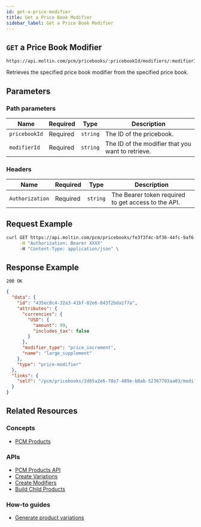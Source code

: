 ```yaml
---
id: get-a-price-modifier
title: Get a Price Book Modifier
sidebar_label: Get a Price Book Modifier
---
```


## `GET` a Price Book Modifier

```http
https://api.moltin.com/pcm/pricebooks/:pricebookId/modifiers/:modifierId
```

Retrieves the specified price book modifier from the specified price book.

## Parameters

### Path parameters

| Name | Required | Type | Description |
| --- | --- | --- | --- |
| `pricebookId` | Required | `string` | The ID of the pricebook. |
| `modifierId` | Required | `string` | The ID of the modifier that you want to retrieve. |

### Headers

| Name | Required | Type | Description |
| --- | --- | --- | --- |
| `Authorization` | Required | `string` | The Bearer token required to get access to the API. |

## Request Example

```bash
curl GET https://api.moltin.com/pcm/pricebooks/fe3f3f4c-bf36-44fc-9af6-e460276b2a45/modifiers/54323af0-2b82-4d8a-97dc-eae178b82b0a \
     -H "Authorization: Bearer XXXX"
     -H "Content-Type: application/json" \
```

## Response Example

`200 OK`

```json
{
  "data": {
    "id": "435ec8c4-32a3-41bf-82e6-843f2bda1f7a",
    "attributes": {
      "currencies": {
        "USD": {
          "amount": 99,
          "includes_tax": false
        }
      },
      "modifier_type": "price_increment",
      "name": "large_supplement"
    },
    "type": "price-modifier"
  },
  "links": {
    "self": "/pcm/pricebooks/2d65a2e6-70e7-489e-b8ab-52367703aa03/modifiers/435ec8c4-32a3-41bf-82e6-843f2bda1f7a"
  }
}
```

## Related Resources

### Concepts

- [PCM Products](../../../concepts/products-pcm.md)

### APIs

- [PCM Products API](../../../api/pcm/products/index.md)
- [Create Variations](../../../api/pcm/products/variations/create-variation.md)
- [Create Modifiers](../../../api/pcm/products/options/modifiers/modifier-crud.md)
- [Build Child Products](../../../api/pcm/products/build-child-products.md)

### How-to guides

- [Generate product variations](../../../developer/how-to/generate-pcm-variations.md)
